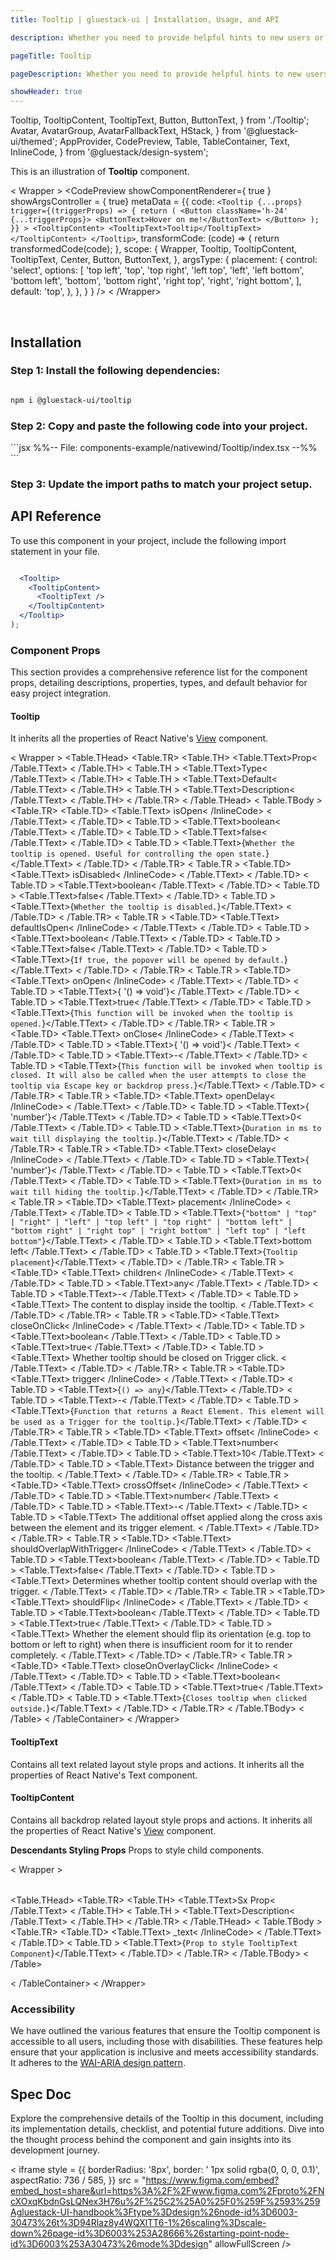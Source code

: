 ```yaml
---
title: Tooltip | gluestack-ui | Installation, Usage, and API

description: Whether you need to provide helpful hints to new users or display extra details for power users, the Tooltip component is a simple and effective way.

pageTitle: Tooltip

pageDescription: Whether you need to provide helpful hints to new users or display extra details for power users, the Tooltip component is a simple and effective way.

showHeader: true
---
```



<Meta title="with-nativewind/components/Overlay/Tooltip" />

  Tooltip,
  TooltipContent,
  TooltipText,
  Button,
  ButtonText,
} from './Tooltip';
  Avatar,
  AvatarGroup,
  AvatarFallbackText,
  HStack,
} from '@gluestack-ui/themed';
  AppProvider,
  CodePreview,
  Table,
  TableContainer,
  Text,
  InlineCode,
} from '@gluestack/design-system';


This is an illustration of **Tooltip** component.

< Wrapper >
  <CodePreview
    showComponentRenderer={ true }
  showArgsController = { true}
  metaData = {{
    code: `
        <Tooltip
          {...props}
          trigger={(triggerProps) => {
            return (
              <Button className='h-24' {...triggerProps}>
                <ButtonText>Hover on me!</ButtonText>
              </Button>
            );
          }}
        >
          <TooltipContent>
           <TooltipText>Tooltip</TooltipText>
          </TooltipContent>
        </Tooltip>
      `,
      transformCode: (code) => {
        return transformedCode(code);
      },
        scope: {
      Wrapper,
        Tooltip,
        TooltipContent,
        TooltipText,
        Center,
        Button,
        ButtonText,
      },
    argsType: {
      placement: {
        control: 'select',
          options: [
            'top left',
            'top',
            'top right',
            'left top',
            'left',
            'left bottom',
            'bottom left',
            'bottom',
            'bottom right',
            'right top',
            'right',
            'right bottom',
          ],
          default: 'top',
        },
    },
  }
}
/>
< /Wrapper>

<br/>

## Installation

### Step 1: Install the following dependencies:

```bash

npm i @gluestack-ui/tooltip

```

### Step 2: Copy and paste the following code into your project.

<CollapsibleCode>
  ```jsx %%-- File: components-example/nativewind/Tooltip/index.tsx --%% ```
</CollapsibleCode>

### Step 3: Update the import paths to match your project setup.

## API Reference

To use this component in your project, include the following import statement in your file.

```jsx
```

```jsx
  <Tooltip>
    <TooltipContent>
      <TooltipText />
    </TooltipContent>
  </Tooltip>
);
```

### Component Props

This section provides a comprehensive reference list for the component props, detailing descriptions, properties, types, and default behavior for easy project integration.

#### Tooltip

It inherits all the properties of React Native's [View](https://reactnative.dev/docs/view) component.

< Wrapper >
  <TableContainer>
    <Table>
      <Table.THead>
        <Table.TR>
          <Table.TH>
            <Table.TText>Prop< /Table.TText>
          < /Table.TH>
          < Table.TH >
            <Table.TText>Type< /Table.TText>
          < /Table.TH>
          < Table.TH >
            <Table.TText>Default< /Table.TText>
          < /Table.TH>
          < Table.TH >
            <Table.TText>Description< /Table.TText>
          < /Table.TH>
        < /Table.TR>
      < /Table.THead>
      < Table.TBody >
        <Table.TR>
          <Table.TD>
            <Table.TText>
              <InlineCode>isOpen< /InlineCode>
            < /Table.TText>
          < /Table.TD>
          < Table.TD >
            <Table.TText>boolean< /Table.TText>
          < /Table.TD>
          < Table.TD >
            <Table.TText>false< /Table.TText>
          < /Table.TD>
          < Table.TD >
            <Table.TText>{`Whether the tooltip is opened. Useful for controlling the open state.`}</Table.TText>
          < /Table.TD>
        < /Table.TR>
        < Table.TR >
          <Table.TD>
            <Table.TText>
              <InlineCode>isDisabled< /InlineCode>
            < /Table.TText>
          < /Table.TD>
          < Table.TD >
            <Table.TText>boolean< /Table.TText>
          < /Table.TD>
          < Table.TD >
            <Table.TText>false< /Table.TText>
          < /Table.TD>
          < Table.TD >
            <Table.TText>{`Whether the tooltip is disabled.`}</Table.TText>
          < /Table.TD>
        < /Table.TR>
        < Table.TR >
          <Table.TD>
            <Table.TText>
              <InlineCode>defaultIsOpen< /InlineCode>
            < /Table.TText>
          < /Table.TD>
          < Table.TD >
            <Table.TText>boolean< /Table.TText>
          < /Table.TD>
          < Table.TD >
            <Table.TText>false< /Table.TText>
          < /Table.TD>
          < Table.TD >
            <Table.TText>{`If true, the popover will be opened by default.`}</Table.TText>
          < /Table.TD>
        < /Table.TR>
        < Table.TR >
          <Table.TD>
            <Table.TText>
              <InlineCode>onOpen< /InlineCode>
            < /Table.TText>
          < /Table.TD>
          < Table.TD >
            <Table.TText>{ '() => void'}< /Table.TText>
          < /Table.TD>
          < Table.TD >
            <Table.TText>true< /Table.TText>
          < /Table.TD>
          < Table.TD >
            <Table.TText>{`This function will be invoked when the tooltip is opened.`}</Table.TText>
          < /Table.TD>
        < /Table.TR>
        < Table.TR >
          <Table.TD>
            <Table.TText>
              <InlineCode>onClose< /InlineCode>
            < /Table.TText>
          < /Table.TD>
          < Table.TD >
            <Table.TText>{ '() => void'}< /Table.TText>
          < /Table.TD>
          < Table.TD >
            <Table.TText>-< /Table.TText>
          < /Table.TD>
          < Table.TD >
            <Table.TText>{`This function will be invoked when tooltip is closed. It will also be called when the user attempts to close the tooltip via Escape key or backdrop press.`}</Table.TText>
          < /Table.TD>
        < /Table.TR>
        < Table.TR >
          <Table.TD>
            <Table.TText>
              <InlineCode>openDelay< /InlineCode>
            < /Table.TText>
          < /Table.TD>
          < Table.TD >
            <Table.TText>{ 'number'}< /Table.TText>
          < /Table.TD>
          < Table.TD >
            <Table.TText>0< /Table.TText>
          < /Table.TD>
          < Table.TD >
            <Table.TText>{`Duration in ms to wait till displaying the tooltip.`}</Table.TText>
          < /Table.TD>
        < /Table.TR>
        < Table.TR >
          <Table.TD>
            <Table.TText>
              <InlineCode>closeDelay< /InlineCode>
            < /Table.TText>
          < /Table.TD>
          < Table.TD >
            <Table.TText>{ 'number'}< /Table.TText>
          < /Table.TD>
          < Table.TD >
            <Table.TText>0< /Table.TText>
          < /Table.TD>
          < Table.TD >
            <Table.TText>{`Duration in ms to wait till hiding the tooltip.`}</Table.TText>
          < /Table.TD>
        < /Table.TR>
        < Table.TR >
          <Table.TD>
            <Table.TText>
              <InlineCode>placement< /InlineCode>
            < /Table.TText>
          < /Table.TD>
          < Table.TD >
            <Table.TText>{`"bottom" | "top" | "right" | "left" | "top left" | "top right" | "bottom left" | "bottom right" | "right top" | "right bottom" | "left top" | "left bottom"`}</Table.TText>
          < /Table.TD>
          < Table.TD >
            <Table.TText>bottom left< /Table.TText>
          < /Table.TD>
          < Table.TD >
            <Table.TText>{`Tooltip placement`}</Table.TText>
          < /Table.TD>
        < /Table.TR>
        < Table.TR >
          <Table.TD>
            <Table.TText>
              <InlineCode>children< /InlineCode>
            < /Table.TText>
          < /Table.TD>
          < Table.TD >
            <Table.TText>any< /Table.TText>
          < /Table.TD>
          < Table.TD >
            <Table.TText>-< /Table.TText>
          < /Table.TD>
          < Table.TD >
            <Table.TText>
              The content to display inside the tooltip.
            < /Table.TText>
          < /Table.TD>
        < /Table.TR>
        < Table.TR >
          <Table.TD>
            <Table.TText>
              <InlineCode>closeOnClick< /InlineCode>
            < /Table.TText>
          < /Table.TD>
          < Table.TD >
            <Table.TText>boolean< /Table.TText>
          < /Table.TD>
          < Table.TD >
            <Table.TText>true< /Table.TText>
          < /Table.TD>
          < Table.TD >
            <Table.TText>
              Whether tooltip should be closed on Trigger click.
            < /Table.TText>
          < /Table.TD>
        < /Table.TR>
        < Table.TR >
          <Table.TD>
            <Table.TText>
              <InlineCode>trigger< /InlineCode>
            < /Table.TText>
          < /Table.TD>
          < Table.TD >
            <Table.TText>{`() => any`}</Table.TText>
          < /Table.TD>
          < Table.TD >
            <Table.TText>-< /Table.TText>
          < /Table.TD>
          < Table.TD >
            <Table.TText>{`Function that returns a React Element. This element will be used as a Trigger for the tooltip.`}</Table.TText>
          < /Table.TD>
        < /Table.TR>
        < Table.TR >
          <Table.TD>
            <Table.TText>
              <InlineCode>offset< /InlineCode>
            < /Table.TText>
          < /Table.TD>
          < Table.TD >
            <Table.TText>number< /Table.TText>
          < /Table.TD>
          < Table.TD >
            <Table.TText>10< /Table.TText>
          < /Table.TD>
          < Table.TD >
            <Table.TText>
              Distance between the trigger and the tooltip.
            < /Table.TText>
          < /Table.TD>
        < /Table.TR>
        < Table.TR >
          <Table.TD>
            <Table.TText>
              <InlineCode>crossOffset< /InlineCode>
            < /Table.TText>
          < /Table.TD>
          < Table.TD >
            <Table.TText>number< /Table.TText>
          < /Table.TD>
          < Table.TD >
            <Table.TText>-< /Table.TText>
          < /Table.TD>
          < Table.TD >
            <Table.TText>
              The additional offset applied along the cross axis between the
              element and its trigger element.
            < /Table.TText>
          < /Table.TD>
        < /Table.TR>
        < Table.TR >
          <Table.TD>
            <Table.TText>
              <InlineCode>shouldOverlapWithTrigger< /InlineCode>
            < /Table.TText>
          < /Table.TD>
          < Table.TD >
            <Table.TText>boolean< /Table.TText>
          < /Table.TD>
          < Table.TD >
            <Table.TText>false< /Table.TText>
          < /Table.TD>
          < Table.TD >
            <Table.TText>
              Determines whether tooltip content should overlap with the
              trigger.
            < /Table.TText>
          < /Table.TD>
        < /Table.TR>
        < Table.TR >
          <Table.TD>
            <Table.TText>
              <InlineCode>shouldFlip< /InlineCode>
            < /Table.TText>
          < /Table.TD>
          < Table.TD >
            <Table.TText>boolean< /Table.TText>
          < /Table.TD>
          < Table.TD >
            <Table.TText>true< /Table.TText>
          < /Table.TD>
          < Table.TD >
            <Table.TText>
              Whether the element should flip its orientation (e.g. top to
              bottom or left to right) when there is insufficient room for it to
              render completely.
            < /Table.TText>
          < /Table.TD>
        < /Table.TR>
        < Table.TR >
          <Table.TD>
            <Table.TText>
              <InlineCode>closeOnOverlayClick< /InlineCode>
            < /Table.TText>
          < /Table.TD>
          < Table.TD >
            <Table.TText>boolean< /Table.TText>
          < /Table.TD>
          < Table.TD >
            <Table.TText>true< /Table.TText>
          < /Table.TD>
          < Table.TD >
            <Table.TText>{`Closes tooltip when clicked outside.`}</Table.TText>
          < /Table.TD>
        < /Table.TR>
      < /Table.TBody>
    < /Table>
  < /TableContainer>
< /Wrapper>

#### TooltipText

Contains all text related layout style props and actions. It inherits all the properties of React Native's Text component.

#### TooltipContent

Contains all backdrop related layout style props and actions. It inherits all the properties of React Native's [View](https://reactnative.dev/docs/view) component.

**Descendants Styling Props**
Props to style child components.

< Wrapper >
  <TableContainer>
    <Table>
      <Table.THead>
        <Table.TR>
          <Table.TH>
            <Table.TText>Sx Prop< /Table.TText>
          < /Table.TH>
          < Table.TH >
            <Table.TText>Description< /Table.TText>
          < /Table.TH>
        < /Table.TR>
      < /Table.THead>
      < Table.TBody >
        <Table.TR>
          <Table.TD>
            <Table.TText>
              <InlineCode>_text< /InlineCode>
            < /Table.TText>
          < /Table.TD>
          < Table.TD >
            <Table.TText>{`Prop to style TooltipText Component`}</Table.TText>
          < /Table.TD>
        < /Table.TR>
      < /Table.TBody>
    < /Table>

  < /TableContainer>
< /Wrapper>

### Accessibility

We have outlined the various features that ensure the Tooltip component is accessible to all users, including those with disabilities. These features help ensure that your application is inclusive and meets accessibility standards. It adheres to the [ WAI-ARIA design pattern](https://www.w3.org/WAI/ARIA/apg/patterns/tooltip/).

## Spec Doc

Explore the comprehensive details of the Tooltip in this document, including its implementation details, checklist, and potential future additions. Dive into the thought process behind the component and gain insights into its development journey.

< iframe
style = {{
  borderRadius: '8px',
    border: ' 1px solid rgba(0, 0, 0, 0.1)',
      aspectRatio: 736 / 585,
  }}
src = "https://www.figma.com/embed?embed_host=share&url=https%3A%2F%2Fwww.figma.com%2Fproto%2FNcXOxqKbdnGsLQNex3H76u%2F%25C2%25A0%25F0%259F%2593%259Agluestack-UI-handbook%3Ftype%3Ddesign%26node-id%3D6003-30473%26t%3D94Rlaz8y4WQXlTT6-1%26scaling%3Dscale-down%26page-id%3D6003%253A28666%26starting-point-node-id%3D6003%253A30473%26mode%3Ddesign"
allowFullScreen
  />
